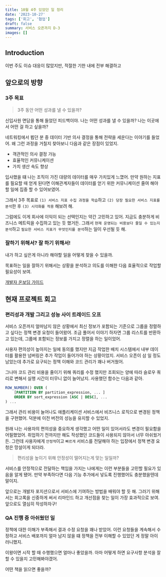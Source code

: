 ```yaml
---
title: 10월 4주 있었던 일 정리
date: '2023-10-27'
tags: ['회고', '협업']
draft: false
summary: 서비스 오픈까지 D-3
images: []
---
```


## Introduction

이번 주도 이슈 대응이 많았지만, 적절한 기한 내에 전부 해결하고

<TOCInline toc={props.toc} exclude="Introduction" />

## 앞으로의 방향

### 3주 목표

> 3주 동안 어떤 성과를 낼 수 있을까?

신입사원 면담을 통해 들었던 피드백이야. 나는 어떤 성과를 낼 수 있을까? 나는 이곳에서 어떤 걸 하고 싶을까?

네트워킹에서 뵙던 분 중 데이터 기반 의사 결정을 통해 전략을 세운다는 이야기를 들었어. 왜 그런 과정을 거칠지 찾아보니 다음과 같은 장점이 있었지.

- 객관적인 의사 결정 가능
- 효율적인 커뮤니케이션
- 가치 생산 속도 향상

입사했을 떄 나는 조직이 가진 대량의 데이터를 매우 가치있게 느꼈어.
만약 원하는 지표를 필요할 때 얻게 된다면 이해관계자들이 데이터를 얻기 위한 커뮤니케이션 줄여 해야할 일에 집중 할 수 있어보였어.

그래서 3주 목표로 `(1) 서비스 지표 수집 과정을 학습`하고 `(2) 당장 필요한 서비스 지표를 분석`한 후 `(3) 시각화를 적용` 해보려 해.

그럼에도 이게 회사에 이익이 되는 선택인지는 약간 고민하고 있어. 지금도 충분하게 비즈니스 메트릭을 수집하고 있는 듯 했거든.
그래서 `현재 운영되는 비용보다 줄일 수 있는지 분석`하고 `필요한 서비스 지표가 무엇인지를 분석`하는 일이 우선될 듯 해.

### 잘하기 위해서? 잘 하기 위해서!

내가 하고 싶은게 아니라 해야할 일을 어떻게 찾을 수 있을까.

목표하는 일을 잘하기 위해서는 상황을 분석하고 의도를 이해한 다음 효율적으로 작업할 필요성이 보여.

[개발자 온보딩 가이드](https://ridibooks.com/books/3649000033?_rdt_sid=category_bestsellers&_rdt_idx=6&_rdt_arg=2220)

## 현재 프로젝트 회고

### 편리성과 개발 그리고 성능 사이 트레이드 오프

서비스 오픈까지 얼마남지 않은 상황에서 최신 정보가 포함되는 기준으로 그룹을 정렬하고 싶다는 정책 변경 요청이 들어왔어.
조금 풀어서 이야기 하자면 그룹 리스트를 반환하고 있는데, 그룹에 포함되는 정보를 가지고 정렬을 하는 일이었어.

사용자 편의성이 높아지는 일에 동의를 했지만 지금 작업한 배치 시스템에서 내부 데이터를 활용한 넘버링은 추가 작업이 들어가야 하는 상황이었지.
서비스 오픈이 삼 일 정도 남았는데 추가로 요구되는 정책 이해와 코드 관리가 꽤나 버거웠어.

그나마 코드 관리 비용을 줄이기 위해 쿼리를 수정 했지만 조회되는 양에 따라 슬로우 쿼리로 변해서 실행 시간이 터무니 없이 늘어났지.
사용했던 함수는 다음과 같아.

```sql
ROW_NUMBER() OVER (
    [PARTITION BY partition_expression, ... ]
    ORDER BY sort_expression [ASC | DESC], ...
) ...
```

그래서 관리 비용이 늘어나도 애플리케이션 서비스에서 비즈니스 로직으로 변경된 정책을 구현했어.
덕분에 이전 버전의 성능을 유지할 수 있었지.

원래 나는 사용자의 편의성을 중요하게 생각했고 어떤 일이 있어서라도 변경이 필요함을 어필했었어.
취업하기 전까지만 해도 작성했던 코드들이 사용되지 않아서 너무 아쉬웠거든.
그런데 사용자에게 `안정적`이고 `빠르게` 서비스를 전달해야 하는 입장에서 정책 변경 요청은 망설이게 되더라.

> 편리성을 높이기 위해 안정성이 떨어지는게 맞는 일일까?

서비스를 안정적으로 전달하는 책임을 가지는 나에게는 이런 부분들을 고민할 필요가 있음을 알게 됐어.
만약 부족하다면 다음 기능 추가에서 넣도록 진행했어도 충분했을텐데 말이지.

앞으로는 개발자 포지션으로서 서비스에 기여하는 방법을 배워야 할 듯 해.
그러기 위해서는 회고록을 신중하게 써서 리마인드 하고 개선점을 찾는 일이 가장 효과적으로 보여.
앞으로도 열심히 작성하자구!

### QA 진행 중 아쉬웠던 일

정책에 대한 이해가 부족해서 결과 수정 요청을 꽤나 받았어.
이런 요청들을 계속해서 수정하고 서비스 배포까지 얼마 남지 않을 떄 정책을 전부 이해할 수 있었던 게 정말 아이러니했지.

이왕이면 시작 할 때 수행했으면 얼마나 좋았을까.
아마 어떻게 하면 요구사항 분석을 잘 할 수 있을지 고민해봐야겠어.

어떤 책을 읽으면 좋을까?
